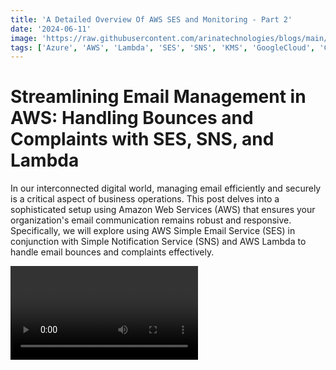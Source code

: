 ```yaml
---
title: 'A Detailed Overview Of AWS SES and Monitoring - Part 2'
date: '2024-06-11'
image: 'https://raw.githubusercontent.com/arinatechnologies/blogs/main/images/Orange%20And%20White%20Modern%20Business%20Channel%20Youtube%20Thumnails.webp'
tags: ['Azure', 'AWS', 'Lambda', 'SES', 'SNS', 'KMS', 'GoogleCloud', 'CloudComputing', 'DevOps']
---
```

# Streamlining Email Management in AWS: Handling Bounces and Complaints with SES, SNS, and Lambda

In our interconnected digital world, managing email efficiently and securely is a critical aspect of business operations. This post delves into a sophisticated setup using Amazon Web Services (AWS) that ensures your organization's email communication remains robust and responsive. Specifically, we will explore using AWS Simple Email Service (SES) in conjunction with Simple Notification Service (SNS) and AWS Lambda to handle email bounces and complaints effectively.

<Video id="PLK-Tl122n8" title="A Detailed Overview Of AWS SES and Monitoring Part - 2"/>

## Understanding the Components

Before diving into the setup, let's understand the components involved:
- **AWS SES**: An email service that enables you to send and receive emails securely.
- **AWS SNS**: A flexible, fully managed pub/sub messaging and mobile notifications service for coordinating the delivery of messages to subscribing endpoints and clients.
- **AWS Lambda**: A serverless compute service that runs your code in response to events and automatically manages the underlying compute resources.

## The Need for Handling Bounces and Complaints

Managing bounces and complaints efficiently is crucial for maintaining your organization’s email sender reputation. High rates of bounces or complaints can affect your ability to deliver emails and could lead to being blacklisted by email providers.

## Step-by-Step Setup

### Step 1: Configuring SES
First, configure your AWS SES to handle outgoing emails. This involves:
- Setting up verified email identities (email addresses or domains from which you'll send emails).
- Creating configuration sets in SES to specify how emails should be handled and tracked.

### Step 2: Integrating SNS for Notifications
The next step is to set up AWS SNS to receive notifications from SES. This is crucial for real-time alerts on email bounces or complaints:
- Create an SNS topic that SES will publish to when specified events (like bounces or complaints) occur.
- Configure your SES configuration set to send notifications to the created SNS topic.

```
{
  "Version": "2008-10-17",
  "Statement": [
    {
      "Effect": "Allow",
      "Principal": {
        "Service": "ses.amazonaws.com"
      },
      "Action": "SNS:Publish",
      "Resource": "arn:aws:sns:us-east-1:<account number>:SES-tracking",
      "Condition": {
        "StringEquals": {
          "AWS:SourceAccount": "<account number>"
        },
        "StringLike": {
          "AWS:SourceArn": "arn:aws:ses:*"
        }
      }
    }
  ]
}
```

### Step 3: Using AWS Lambda for Automated Responses
With SNS in place, integrate AWS Lambda to automate responses based on the notifications:
- Create a Lambda function that will be triggered by notifications from the SNS topic.
- Program the Lambda function to execute actions like logging the incident, updating databases, or even triggering remedial workflows.

```
import boto3, os, json
from botocore.exceptions import ClientError

# Set the global variables
fromEmail= str(os.getenv('from_email','from email address'))
ccEmail = str(os.getenv('cc_email','cc email address'))
toEmail = str(os.getenv('cc_email','to email address'))

awsRegion = str(os.getenv('aws_region','us-east-1'))
# The character encoding for the email.
CHARSET = "UTF-8"

# Create a new SES resource and specify a region.
sesClient = boto3.client('ses',region_name=awsRegion)

def sendSESAlertEmail(eventData):
    message = eventData['Records'][0]['Sns']['Message']
    print("message = "+message)
    
    bouceComplaintMsg = json.loads(message)
    print("bouceComplaintMsg == "+str(bouceComplaintMsg))

    json_formatted_str_text = pp_json(message )
    if "bounce" in bouceComplaintMsg:
        print("Email is bounce")

        # The email body for recipients with non-HTML email clients.
        BODY_TEXT = "SES: Bounce email notification" +"\r\n"+json_formatted_str_text        

        bounceEmailAddress = bouceComplaintMsg['bounce']['bouncedRecipients'][0]['emailAddress'] 
        bounceReason = bouceComplaintMsg['bounce']['bouncedRecipients'][0]['diagnosticCode'] 
        print("bounceEmailAddress == "+bounceEmailAddress)
        print("bounceReason == "+bounceReason)

        subject = "SES Alert: Email to "+bounceEmailAddress+" has bounced"

        # The HTML body of the email.
        BODY_HTML = """<html>
        <head></head>
        <body>
        <p>Email to %(bounceEmailAddressStr)s has bounced</p>
        <p>Reason: %(bounceReasonStr)s</p>
        <p>Complete details:%(jsonFormattedStr)s</p>
        </body>
        </html>""" %  { "bounceEmailAddressStr": bounceEmailAddress, "bounceReasonStr": bounceReason, "jsonFormattedStr": json_formatted_str_text}
        sendSESEmail (subject, BODY_TEXT, BODY_HTML)
    else:
        print("Email is Complaint")

        # The email body for recipients with non-HTML email clients.
        BODY_TEXT = "SES: Complaint email notification" +"\r\n"+json_formatted_str_text         

        complaintEmailAddress = bouceComplaintMsg['complaint']['complainedRecipients'][0]['emailAddress'] 
        complaintReason = bouceComplaintMsg['complaint']['complaintFeedbackType']
        print("complaintEmailAddress == "+complaintEmailAddress)
        print("complaintReason == "+complaintReason)

        subject = "SES Alert: Email "+complaintEmailAddress+" has raised a Complaint"

        # The HTML body of the email.
        BODY_HTML = """<html>
        <head></head>
        <body>
        <p>Email %(complaintEmailAddressStr)s has raised a Complaint</p>
        <p>Reason: %(complaintReasonStr)s</p>
        <p>Complete details:%(jsonFormattedStr)s</p>
        </body>
        </html>""" %  { "complaintEmailAddressStr": complaintEmailAddress, "complaintReasonStr": complaintReason, "jsonFormattedStr": json_formatted_str_text}
        sendSESEmail (subject, BODY_TEXT, BODY_HTML)


def sendSESEmail(SUBJECT, BODY_TEXT, BODY_HTML):
    # Send the email.
    try:
        #Provide the contents of the email.
        response = sesClient.send_email(
            Destination={
                'ToAddresses': [
                    toEmail,
                ],
                'CcAddresses': [
                    ccEmail,
                ]
            },
            Message={
                'Body': {
                    'Html': {
                        'Charset': CHARSET,
                        'Data': BODY_HTML,
                    },
                    'Text': {
                        'Charset': CHARSET,
                        'Data': BODY_TEXT,
                    },
                },
                'Subject': {
                    'Charset': CHARSET,
                    'Data': SUBJECT,
                },
            },
            Source=fromEmail,
        )
        print("SES Email Sent.....")
    # Display an error if something goes wrong. 
    except ClientError as e:
        print("SES Email sent! Message ID:"+ e.response['Error']['Message'])
    else:
        print("SES Email sent! Message ID:" + response['MessageId'])

def pp_json(json_thing, sort=True, indents=4):
    if type(json_thing) is str:
        print("json is a str")
        return (json.dumps(json.loads(json_thing), sort_keys=sort, indent=indents).replace(' ', '&nbsp;').replace('\n', '<br>'))
    else:
        return (json.dumps(json_thing, sort_keys=sort, indent=indents).replace(' ', '&nbsp;').replace('\n', '<br>'))

def lambda_handler(event, context):
    print(event)
    sendSESAlertEmail(event)
```

### Step 4: Testing and Validation
Once configured, it's important to test the setup:
- Send test emails that will trigger bounce or complaint notifications.
- Verify that these notifications are received by SNS and correctly trigger the Lambda function.

### Step 5: Monitoring and Adjustments
Regularly monitor the setup through AWS CloudWatch and adjust configurations as necessary to handle any new types of email issues or to refine the process.

## Advanced Considerations
Consider exploring more advanced configurations such as:
- Setting up dedicated Lambda functions for different types of notifications.
- Using AWS KMS (Key Management Service) for encrypting the messages that flow between your services for added security.

## Conclusion

This setup not only ensures that your organization responds swiftly to critical email events but also helps in maintaining a healthy email environment conducive to effective communication. Automating the handling of email bounces and complaints with AWS SES, SNS, and Lambda represents a proactive approach to infrastructure management, crucial for businesses scaling their operations.

[Read about Arina Website Design](https://www.arinatechnologies.com/website-design)
[Read about Arina Consulting](https://www.arinatechnologies.com/consulting)
[Read about Arina Staffing](https://www.arinatechnologies.com/staffing)
[Read about Arina Website Performance](https://www.arinatechnologies.com/website-performance)
[Read about Arina Website Performance](https://www.arinatechnologies.com/pricing)
